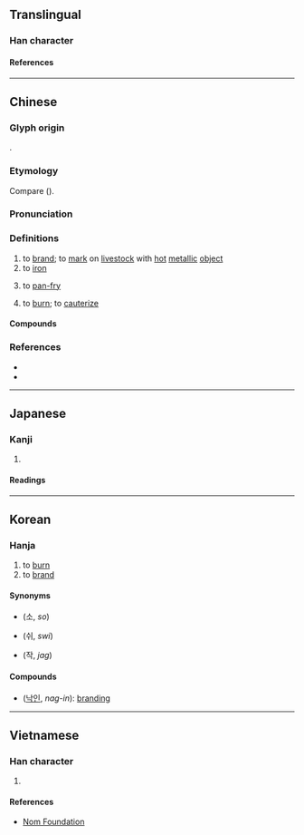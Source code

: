 {{character info}}
==Translingual==

===Han character===
{{Han char|rn=86|rad=火|as=06|sn=10|four=97864|canj=FHER|ids=⿰火各}}

====References====
{{Han ref|kx=0670.180|dkj=19014|dj=1079.100|hdz=32200.160|uh=70D9}}

----

==Chinese==
{{zh-forms}}

===Glyph origin===
{{Han etym}}
{{Han compound|火|各|c1=s|c2=p|t1=fire|ls=psc}}.

===Etymology===
Compare {{cog|th|คลอก||to burn}} ({{zh-ref|Schuessler, 2007}}).

===Pronunciation===
{{zh-pron
|m=lào,luò,1nb=colloquial,2nb=literary
|m_note=luò - “to burn”. also used in {{l|zh|炮烙}}
|c=lok3,lok6
|c_note=lok3 - colloquial; lok6 - variant
|mn=qz,xm,zz:lo̍h/tw,xm,zz:lō/ml:lo̍k
|mn_note=lo̍h/lō - vernacular; lo̍k - literary
|mn-t=luah4/log8
|mn-t_note=luah4 - vernacular; log8 - literary
|w=5loq
|mc=y
|oc=y
|cat=v
}}

===Definitions===
{{zh-hanzi}}

# to [[brand#Verb|brand]]; to [[mark]] on [[livestock]] with [[hot]] [[metallic]] [[object]]
# to [[iron]]
#: {{zh-syn|熨|燙}}
# to [[pan-fry]]
#: {{zh-x|烙餅|type of [[flatbread]]}}
# to [[burn]]; to [[cauterize]]
#: {{zh-syn|灼}}

====Compounds====
{{zh-der|烙印|烙燒餅|烙餅|烙花|烙鐵|烙鐵印兒|炮烙}}

===References===
* {{R:twedu|A02405}}
* {{R:yue:Hanzi}}

----

==Japanese==

===Kanji===
{{ja-kanji|grade=|rs=火06}}

# {{rfdef|ja|sort=火06}}

====Readings====
{{ja-readings
|goon=らく
|kanon=らく
|on=かく
|kun=やく
}}

----

==Korean==

===Hanja===
{{ko-hanja|hangeul=[[락]]>[[낙]]}}

# to [[burn]]
# to [[brand#Verb|brand]]

====Synonyms====
* {{l|ko|燒}} (소, ''so'')
* {{l|ko|焠}} (쉬, ''swi'')
* {{l|ko|灼}} (작, ''jag'')

====Compounds====
* {{l|ko|烙印}} ([[낙인]], ''nag-in''): [[branding]]
----

==Vietnamese==

===Han character===
{{vi-hantu|rs=火06|[[lạc]]}}

# {{rfdef|vi|sort=火06}}

====References====
* [http://nomfoundation.org/common/nom_details.php?codepoint=70D9 Nom Foundation]